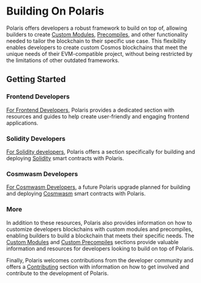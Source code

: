 # Building On Polaris

Polaris offers developers a robust framework to build on top of, 
allowing builders to create [Custom Modules], [Precompiles], and other 
functionality needed to tailor the blockchain to their specific 
use case. This flexibility enables developers to create custom Cosmos
blockchains that meet the unique needs of their EVM-compatible project, 
without being restricted by the limitations of other outdated frameworks.

## Getting Started

### Frontend Developers
[For Frontend Developers], Polaris provides a dedicated section with resources and guides to help create user-friendly and engaging frontend applications.
### Solidity Developers
[For Solidity developers], Polaris offers a section specifically for building and deploying [Solidity] smart contracts with Polaris.
### Cosmwasm Developers
[For Cosmwasm Developers], a future Polaris upgrade planned for building and deploying [Cosmwasm] smart contracts with Polaris.


### More
In addition to these resources, Polaris also provides information on how to 
customize developers blockchains with custom modules and precompiles, enabling builders 
to build a blockchain that meets their specific needs. The [Custom Modules] 
and [Custom Precompiles] sections provide valuable information and resources 
for developers looking to build on top of Polaris.

Finally, Polaris welcomes contributions from the developer community and 
offers a [Contributing] section with information on how to get involved and 
contribute to the development of Polaris.

[Custom Modules]: ./building-modules/creating-custom-modules
[Precompiles]: ./building-precompiles/creating-custom-precompiles
[Custom Precompiles]: ./building-precompiles/creating-custom-precompiles
[For Frontend Developers]: ./for-frontend-devs/available-tools
[For Solidity Developers]: ./for-solidity-devs/developer-overview
[For Cosmwasm Developers]: ./for-cosmwasm-devs/coming-soon
[Solidity]: https://docs.soliditylang.org/en/v0.8.19/
[Cosmwasm]: https://cosmwasm.com/
[Contributing]: ./contributing